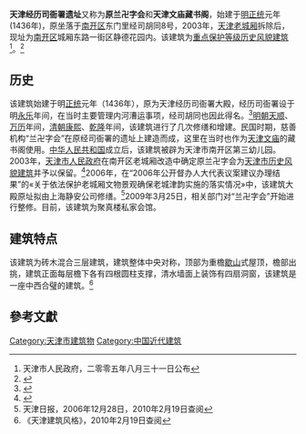 {{天津历史风貌建筑 |
省区市 = 天津市 |
名称 = 原兰卍字会 |
图片 = [[File:原兰卍字会.jpg|200px]] |
编号 = 0320002|
等级 = 重点保护 |
时代 = 1436年|
所在 = [[天津市|天津市]][[南开区|南开区]] |
公布 = 2005年8月31日 |
}}

'''天津经历司衙署遗址'''又称为'''原兰卍字会'''和'''天津文庙藏书阁'''，始建于[[明朝|明]][[正统_(年号)|正统]]元年(1436年)，原坐落于[[南开区|南开区]]东门里经司胡同8号，2003年，[[天津老城|天津老城厢]]拆除后，现址为[[南开区|南开区]]城厢东路一街区静德花园内。该建筑为[[天津历史风貌建筑|重点保护等级历史风貌建筑]]<ref>天津市人民政府，二零零五年八月三十一日公布</ref>。<ref>{{Cite web |url=http://www.tianjinwe.com/tianjin/tjwy/201006/t20100613_1016285.html |title=明清建筑经历司衙署 |access-date=2011-02-19 |archive-date=2010-06-19 |archive-url=https://web.archive.org/web/20100619023453/http://www.tianjinwe.com/tianjin/tjwy/201006/t20100613_1016285.html |dead-url=no }}</ref>

== 历史 ==
该建筑始建于明[[正统_(年号)|正统]]元年（1436年），原为天津经历司衙署大殿，经历司衙署设于明[[永乐_(明朝)|永乐]]年间，在当时主要管理内河漕运事项，经司胡同也因此得名。<ref>{{Cite web |url=http://news.sina.com.cn/c/2004-01-22/01572691256.shtml |title=贡院·经司 |accessdate=2011-02-19 |archive-date=2013-09-28 |archive-url=https://web.archive.org/web/20130928101044/http://news.sina.com.cn/c/2004-01-22/01572691256.shtml |dead-url=no }}</ref>[[明朝|明朝]][[天顺_(明朝)|天顺]]、[[万历|万历]]年间，[[清朝|清朝]][[康熙|康熙]]、[[乾隆|乾隆]]年间，该建筑进行了几次修缮和增建。民国时期，慈善机构“兰卍字会”在原经司衙署的遗址上建造而成，这里在当时也作为[[天津文庙|天津文庙]]的藏书阁使用。[[中华人民共和国|中华人民共和国]]成立后，该建筑被辟为天津市南开区第三幼儿园。2003年，[[天津市人民政府|天津市人民政府]]在南开区老城厢改造中确定原兰卍字会为[[天津市历史风貌建筑|天津市历史风貌建筑]]并予以保留。<ref>{{Cite web |url=http://news.szhome.com/61889.html |title=深圳最大单体茶叶聚真楼茶世界 罗湖办开业庆典 |accessdate=2011-02-19 |archive-date=2013-09-28 |archive-url=https://web.archive.org/web/20130928232051/http://news.szhome.com/61889.html |dead-url=no }}</ref>2006年，在“2006年公开督办人大代表议案建议办理结果”的«关于依法保护老城厢文物景观确保老城津韵实施的落实情况»中，该建筑大殿原址拟由上海静安公司修缮。<ref>天津日报，2006年12月28日，2010年2月19日查阅</ref>2009年3月25日，相关部门对“兰卍字会”开始进行整修。目前，该建筑为聚真楼私家会馆。

== 建筑特点 ==
该建筑为砖木混合三层建筑，建筑整体中央对称，顶部为重檐[[歇山|歇山]]式屋顶，檐部出挑，建筑正面每层檐下各有四根圆柱支撑，清水墙面上装饰有四扇洞窗，该建筑是一座中西合璧的建筑。<ref>《天津建筑风格》，2010年2月19日查阅</ref>

==參考文獻==
<div class="references-small">
<references />
</div>

{{老天津卫}}
[[Category:天津市建筑物|Category:天津市建筑物]]
[[Category:中国近代建筑|Category:中国近代建筑]]